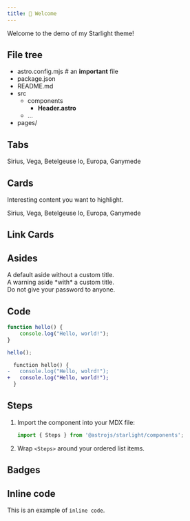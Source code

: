 ```yaml
---
title: 👋 Welcome
---
```



Welcome to the demo of my Starlight theme!

## File tree

<FileTree>

-   astro.config.mjs # an **important** file
-   package.json
-   README.md
-   src
    -   components
        -   **Header.astro**
    -   …
-   pages/

</FileTree>

## Tabs

<Tabs>
    <TabItem label="Stars" icon="star">
        Sirius, Vega, Betelgeuse
    </TabItem>
    <TabItem label="Moons" icon="moon">
        Io, Europa, Ganymede
    </TabItem>
</Tabs>

## Cards

<Card title="Check this out">Interesting content you want to highlight.</Card>

<CardGrid>
    <Card title="Stars" icon="star">
        Sirius, Vega, Betelgeuse
    </Card>
    <Card title="Moons" icon="moon">
        Io, Europa, Ganymede
    </Card>
</CardGrid>

## Link Cards

<LinkCard
    title="GitHub"
    description="The source of this page, and a template that you can use."
    href="https://github.com/Nadwey/starlight-template"
/>

<CardGrid>
    <LinkCard title="My website" href="https://nadwey.pl/" />
    <LinkCard title="Some other link" href="#" />
</CardGrid>

## Asides

<Aside>A default aside without a custom title.</Aside>

<Aside type="caution" title="Watch out!">
    A warning aside *with* a custom title.
</Aside>

<Aside type="danger">Do not give your password to anyone.</Aside>

## Code

```js
function hello() {
    console.log("Hello, world!");
}

hello();
```

```diff lang="js" ins="world" del="wolrd"
  function hello() {
-   console.log("Hello, wolrd!");
+   console.log("Hello, world!");
  }
```

## Steps

<Steps>

1. Import the component into your MDX file:

   ```js
   import { Steps } from '@astrojs/starlight/components';
   ```

2. Wrap `<Steps>` around your ordered list items.

</Steps>

## Badges

<Badge text="New" variant="tip" size="small" />
<Badge text="Deprecated" variant="caution" size="medium" />
<Badge text="Starlight" variant="note" size="large" />
<Badge text="Custom" variant="success" style={{ fontStyle: 'italic' }} />

## Inline code

This is an example of `inline code`.